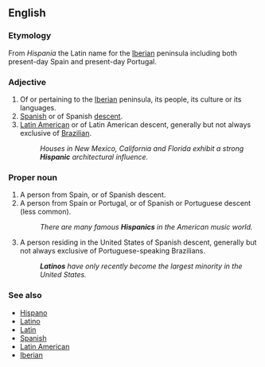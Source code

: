 ==English==

===Etymology===
From ''Hispania'' the Latin name for the [[Iberia]]n peninsula including both present-day Spain and present-day Portugal.

===Adjective===
{{en-adj-more}}

# Of or pertaining to the [[Iberia]]n peninsula, its people, its culture or its languages.
# [[Spanish]] or of Spanish [[descent]].
# [[Latin America]]n or of Latin American descent, generally but not always exclusive of [[Brazil]]ian.
#:''Houses in New Mexico, California and Florida exhibit a strong '''Hispanic''' architectural influence.''

===Proper noun===
{{en-proper noun}}

# A person from Spain, or of Spanish descent.
# A person from Spain or Portugal, or of Spanish or Portuguese descent (less common).
#:''There are many famous '''Hispanics''' in the American music world.''
# A person residing in the United States of Spanish descent, generally but not always exclusive of Portuguese-speaking Brazilians. 
#:'''''Latinos''' have only recently become the largest minority in the United States.''

===See also===
* [[Hispano]]
* [[Latino]]
* [[Latin]]
* [[Spanish]]
* [[Latin American]]
* [[Iberian]]